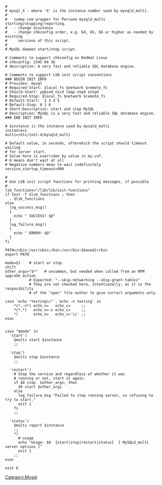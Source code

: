 <pre>
#
# mysql_X - where 'X' is the instance number used by mysqld_multi.
#
#   tummy.com wrapper for Percona mysqld_multi starting/stopping/reporting.
#   - change $instance
#   - change chkconfig order, e.g. 64, 65, 66 or higher as needed by existing
#     versions of this script.
#
# MySQL daemon start/stop script.

# Comments to support chkconfig on RedHat Linux
# chkconfig: 2345 64 36
# description: A very fast and reliable SQL database engine.

# Comments to support LSB init script conventions
### BEGIN INIT INFO
# Provides: mysql
# Required-Start: $local_fs $network $remote_fs
# Should-Start: ypbind nscd ldap ntpd xntpd
# Required-Stop: $local_fs $network $remote_fs
# Default-Start:  2 3 4 5
# Default-Stop: 0 1 6
# Short-Description: start and stop MySQL
# Description: MySQL is a very fast and reliable SQL database engine.
### END INIT INFO

# $instance is the instance used by mysqld_multi
instance=1
multi=/etc/init.d/mysqld_multi
 
# Default value, in seconds, afterwhich the script should timeout waiting
# for server start. 
# Value here is overriden by value in my.cnf. 
# 0 means don't wait at all
# Negative numbers mean to wait indefinitely
service_startup_timeout=900

#
# Use LSB init script functions for printing messages, if possible
#
lsb_functions="/lib/lsb/init-functions"
if test -f $lsb_functions ; then
  . $lsb_functions
else
  log_success_msg()
  {
    echo " SUCCESS! $@"
  }
  log_failure_msg()
  {
    echo " ERROR! $@"
  }
fi

PATH=/sbin:/usr/sbin:/bin:/usr/bin:$basedir/bin
export PATH

mode=$1    # start or stop
shift
other_args="$*"   # uncommon, but needed when called from an RPM upgrade action
           # Expected: "--skip-networking --skip-grant-tables"
           # They are not checked here, intentionally, as it is the resposibility
           # of the "spec" file author to give correct arguments only.

case `echo "testing\c"`,`echo -n testing` in
    *c*,-n*) echo_n=   echo_c=     ;;
    *c*,*)   echo_n=-n echo_c=     ;;
    *)       echo_n=   echo_c='\c' ;;
esac


case "$mode" in
  'start')
    $multi start $instance
    ;;

  'stop')
    $multi stop $instance
    ;;

  'restart')
    # Stop the service and regardless of whether it was
    # running or not, start it again.
    if $0 stop  $other_args; then
      $0 start $other_args
    else
      log_failure_msg "Failed to stop running server, so refusing to try to start."
      exit 1
    fi
    ;;

  'status')
    $multi report $instance
    ;;
    *)
      # usage
      echo "Usage: $0  {start|stop|restart|status}  [ MySQLd_multi server options ]"
      exit 1
    ;;
esac

exit 0
</pre>

[[Category:Mysql]]